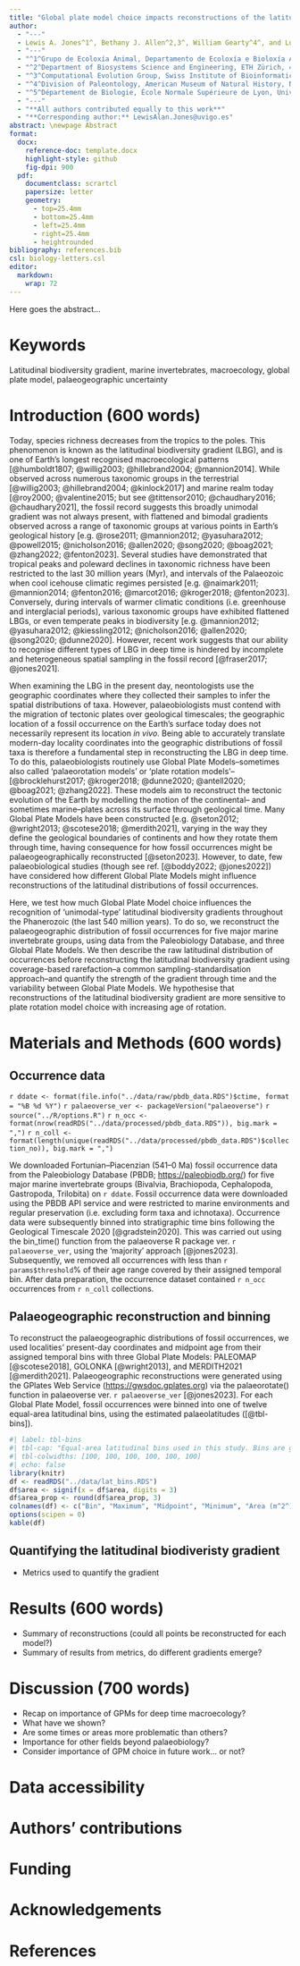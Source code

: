 ```yaml
---
title: "Global plate model choice impacts reconstructions of the latitudinal biodiversity gradient"
author:
  - "---"
  - Lewis A. Jones^1^, Bethany J. Allen^2,3^, William Gearty^4^, and Lucas Buffan^5^
  - "---"
  - "^1^Grupo de Ecoloxía Animal, Departamento de Ecoloxía e Bioloxía Animal, Universidade de Vigo, 36310 Vigo, Spain."
  - "^2^Department of Biosystems Science and Engineering, ETH Zürich, 4058 Basel, Switzerland."
  - "^3^Computational Evolution Group, Swiss Institute of Bioinformatics, 1015 Lausanne, Switzerland."
  - "^4^Division of Paleontology, American Museum of Natural History, New York, NY, 10024 USA."
  - "^5^Département de Biologie, École Normale Supérieure de Lyon, Université Claude Bernard Lyon 1, 69342 Lyon Cedex 07, France."
  - "---"
  - "**All authors contributed equally to this work**"
  - "**Corresponding author:** LewisAlan.Jones@uvigo.es"
abstract: \newpage Abstract
format:
  docx:
    reference-doc: template.docx
    highlight-style: github
    fig-dpi: 900
  pdf:
    documentclass: scrartcl
    papersize: letter
    geometry:
      - top=25.4mm
      - bottom=25.4mm
      - left=25.4mm
      - right=25.4mm
      - heightrounded
bibliography: references.bib
csl: biology-letters.csl
editor: 
  markdown: 
    wrap: 72
---
```


Here goes the abstract...

# Keywords

Latitudinal biodiversity gradient, marine invertebrates, macroecology,
global plate model, palaeogeographic uncertainty

\newpage

# Introduction (600 words)

Today, species richness decreases from the tropics to the poles. This
phenomenon is known as the latitudinal biodiversity gradient (LBG), and
is one of Earth's longest recognised macroecological patterns
[@humboldt1807; @willig2003; @hillebrand2004; @mannion2014]. While
observed across numerous taxonomic groups in the terrestrial
[@willig2003; @hillebrand2004; @kinlock2017] and marine realm today
[@roy2000; @valentine2015; but see @tittensor2010; @chaudhary2016;
@chaudhary2021], the fossil record suggests this broadly unimodal
gradient was not always present, with flattened and bimodal gradients
observed across a range of taxonomic groups at various points in Earth's
geological history [e.g. @rose2011; @mannion2012; @yasuhara2012;
@powell2015; @nicholson2016; @allen2020; @song2020; @boag2021;
@zhang2022; @fenton2023]. Several studies have demonstrated that
tropical peaks and poleward declines in taxonomic richness have been
restricted to the last 30 million years (Myr), and intervals of the
Palaeozoic when cool icehouse climatic regimes persisted [e.g.
@naimark2011; @mannion2014; @fenton2016; @marcot2016; @kroger2018;
@fenton2023]. Conversely, during intervals of warmer climatic conditions
(i.e. greenhouse and interglacial periods), various taxonomic groups
have exhibited flattened LBGs, or even temperate peaks in biodiversity
[e.g. @mannion2012; @yasuhara2012; @kiessling2012; @nicholson2016;
@allen2020; @song2020; @dunne2020]. However, recent work suggests that
our ability to recognise different types of LBG in deep time is hindered
by incomplete and heterogeneous spatial sampling in the fossil record
[@fraser2017; @jones2021].

When examining the LBG in the present day, neontologists use the
geographic coordinates where they collected their samples to infer
the spatial distributions of taxa. However, palaeobiologists must
contend with the migration of tectonic plates over geological
timescales; the geographic location of a fossil occurrence on the
Earth's surface today does not necessarily represent its location *in*
*vivo*. Being able to accurately translate modern-day locality
coordinates into the geographic distributions of fossil taxa is
therefore a fundamental step in reconstructing the LBG in deep time. To
do this, palaeobiologists routinely use Global Plate Models--sometimes
also called 'palaeorotation models' or 'plate rotation models'--
[@brocklehurst2017; @kroger2018; @dunne2020; @antell2020; @boag2021;
@zhang2022]. These models aim to reconstruct the tectonic evolution of
the Earth by modelling the motion of the continental-- and sometimes
marine--plates across its surface through geological time. Many Global
Plate Models have been constructed [e.g. @seton2012; @wright2013;
@scotese2018; @merdith2021], varying in the way they define the
geological boundaries of continents and how they rotate them through
time, having consequence for how fossil occurrences might be
palaeogeographically reconstructed [@seton2023]. However, to date, few
palaeobiological studies (though see ref. [@boddy2022; @jones2022]) have
considered how different Global Plate Models might influence
reconstructions of the latitudinal distributions of fossil occurrences.

Here, we test how much Global Plate Model choice influences the
recognition of 'unimodal-type' latitudinal biodiversity gradients
throughout the Phanerozoic (the last 540 million years). To do so, we
reconstruct the palaeogeographic distribution of fossil occurrences for
five major marine invertebrate groups, using data from the Paleobiology
Database, and three Global Plate Models. We then describe the raw
latitudinal distribution of occurrences before reconstructing the
latitudinal biodiversity gradient using coverage-based rarefaction--a
common sampling-standardisation approach--and quantify the strength of
the gradient through time and the variability between Global Plate
Models. We hypothesise that reconstructions of the latitudinal
biodiversity gradient are more sensitive to plate rotation model choice
with increasing age of rotation.

# Materials and Methods (600 words)

## Occurrence data

<!-- Download data -->

`r ddate <- format(file.info("../data/raw/pbdb_data.RDS")$ctime, format = "%B %d %Y")`
<!-- Palaeoverse version -->
`r palaeoverse_ver <- packageVersion("palaeoverse")`
<!-- Analysis options --> `r source("../R/options.R")`
<!-- Number of occurrences -->
`r n_occ <- format(nrow(readRDS("../data/processed/pbdb_data.RDS")), big.mark = ",")`
<!-- Number of collections -->
`r n_coll <- format(length(unique(readRDS("../data/processed/pbdb_data.RDS")$collection_no)), big.mark = ",")`

We downloaded Fortunian--Piacenzian (541--0 Ma) fossil occurrence data
from the Paleobiology Database (PBDB; <https://paleobiodb.org/>) for
five major marine invertebrate groups (Bivalvia, Brachiopoda,
Cephalopoda, Gastropoda, Trilobita) on `r ddate`. Fossil occurrence data
were downloaded using the PBDB API service and were restricted to marine
environments and regular preservation (i.e. excluding form taxa and
ichnotaxa). Occurrence data were subsequently binned into stratigraphic
time bins following the Geological Timescale 2020 [@gradstein2020]. This
was carried out using the bin_time() function from the palaeoverse R
package ver. `r palaeoverse_ver`, using the 'majority' approach
[@jones2023]. Subsequently, we removed all occurrences with less than `r
params$threshold`% of their age range covered by their assigned temporal
bin. After data preparation, the occurrence dataset contained `r n_occ`
occurrences from `r n_coll` collections.

## Palaeogeographic reconstruction and binning

To reconstruct the palaeogeographic distributions of fossil occurrences,
we used localities' present-day coordinates and midpoint age from their
assigned temporal bins with three Global Plate Models: PALEOMAP
[@scotese2018], GOLONKA [@wright2013], and MERDITH2021 [@merdith2021].
Palaeogeographic reconstructions were generated using the GPlates Web
Service (<https://gwsdoc.gplates.org>) via the palaeorotate() function
in palaeoverse ver. `r palaeoverse_ver` [@jones2023]. For each Global
Plate Model, fossil occurrences were binned into one of twelve
equal-area latitudinal bins, using the estimated palaeolatitudes
([@tbl-bins]).

```r
#| label: tbl-bins
#| tbl-cap: "Equal-area latitudinal bins used in this study. Bins are generated assumming a regular spheroid Earth model with a mean radius of ~6,371 km."
#| tbl-colwidths: [100, 100, 100, 100, 100, 100]
#| echo: false
library(knitr)
df <- readRDS("../data/lat_bins.RDS")
df$area <- signif(x = df$area, digits = 3)
df$area_prop <- round(df$area_prop, 3)
colnames(df) <- c("Bin", "Maximum", "Midpoint", "Minimum", "Area (m^2^)", "Proportion of Area")
options(scipen = 0)
kable(df)
```

## Quantifying the latitudinal biodiveristy gradient

-   Metrics used to quantify the gradient

# Results (600 words)

-   Summary of reconstructions (could all points be reconstructed for
    each model?)
-   Summary of results from metrics, do different gradients emerge?

# Discussion (700 words)

-   Recap on importance of GPMs for deep time macroecology?
-   What have we shown?
-   Are some times or areas more problematic than others?
-   Importance for other fields beyond palaeobiology?
-   Consider importance of GPM choice in future work... or not?

# Data accessibility

# Authors' contributions

# Funding

# Acknowledgements

# References
